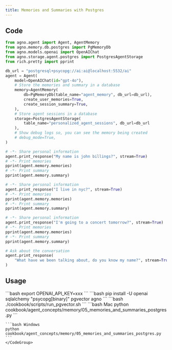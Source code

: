 ```yaml
---
title: Memories and Summaries with Postgres
---
```


## Code

```python cookbook/agent_concepts/memory/05_memories_and_summaries_postgres.py
from agno.agent import Agent, AgentMemory
from agno.memory.db.postgres import PgMemoryDb
from agno.models.openai import OpenAIChat
from agno.storage.agent.postgres import PostgresAgentStorage
from rich.pretty import pprint

db_url = "postgresql+psycopg://ai:ai@localhost:5532/ai"
agent = Agent(
    model=OpenAIChat(id="gpt-4o"),
    # Store the memories and summary in a database
    memory=AgentMemory(
        db=PgMemoryDb(table_name="agent_memory", db_url=db_url),
        create_user_memories=True,
        create_session_summary=True,
    ),
    # Store agent sessions in a database
    storage=PostgresAgentStorage(
        table_name="personalized_agent_sessions", db_url=db_url
    ),
    # Show debug logs so, you can see the memory being created
    # debug_mode=True,
)

# -*- Share personal information
agent.print_response("My name is john billings?", stream=True)
# -*- Print memories
pprint(agent.memory.memories)
# -*- Print summary
pprint(agent.memory.summary)

# -*- Share personal information
agent.print_response("I live in nyc?", stream=True)
# -*- Print memories
pprint(agent.memory.memories)
# -*- Print summary
pprint(agent.memory.summary)

# -*- Share personal information
agent.print_response("I'm going to a concert tomorrow?", stream=True)
# -*- Print memories
pprint(agent.memory.memories)
# -*- Print summary
pprint(agent.memory.summary)

# Ask about the conversation
agent.print_response(
    "What have we been talking about, do you know my name?", stream=True
)
```

## Usage

<Steps>
  <Snippet file="create-venv-step.mdx" />

  <Step title="Set your API key">
    ```bash
    export OPENAI_API_KEY=xxx
    ```
  </Step>

  <Step title="Install libraries">
    ```bash
    pip install -U openai sqlalchemy "psycopg[binary]" pgvector agno
    ```
  </Step>

  <Step title="Run PgVector">
    ```bash
    ./cookbook/scripts/run_pgvector.sh
    ```
  </Step>

  <Step title="Run Agent">
    <CodeGroup>
    ```bash Mac
    python cookbook/agent_concepts/memory/05_memories_and_summaries_postgres.py
    ```

    ```bash Windows
    python cookbook/agent_concepts/memory/05_memories_and_summaries_postgres.py
    ```
    </CodeGroup>
  </Step>
</Steps>